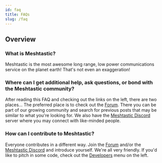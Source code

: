 ```yaml
---
id: faq
title: FAQs
slug: /faq
---
```


<!---
Note to Contributors:

Best Practices for the FAQ:

- Keep the answers Non-Technical. The FAQ should be targeted to non-geeks.
- This FAQ is not the authoritative document. Provide a short answer and a link to learn more.

Format should be:
## Overview
Details about FAQ page

### Question
Answer (Include links to settings/developers/supported hardware etc)

 --->

## Overview

### What is Meshtastic?

Meshtastic is the most awesome long range, low power communications service on the planet earth! That's not even an exaggeration!

### Where can I get additional help, ask questions, or bond with the Meshtastic community?

After reading this FAQ and checking out the links on the left, there are two places... The preferred place is to check out the [Forum](https://meshtastic.discourse.group). There you can be part of our growing community and search for previous posts that may be similar to what you're looking for. We also have the [Meshtastic Discord](https://discord.com/invite/UQJ5QuM7vq) server where you may connect with like-minded people.

### How can I contribute to Meshtastic?

Everyone contributes in a different way. Join the [Forum](https://meshtastic.discourse.group) and/or the [Meshtastic Discord](https://discord.com/invite/UQJ5QuM7vq) and introduce yourself. We're all very friendly. If you'd like to pitch in some code, check out the [Developers](/docs/developers) menu on the left.
